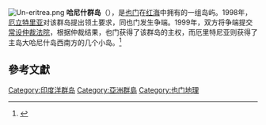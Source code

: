 [[File:Un-eritrea.png|thumb]]
'''哈尼什群岛'''（{{lang-ar|جزر حنيش}}），是[[也门|也门]]在[[红海|红海]]中拥有的一组岛屿。1998年，[[厄立特里亚|厄立特里亚]]对该群岛提出领土要求，同也门发生争端。1999年，双方将争端提交[[常设仲裁法院|常设仲裁法院]]，根据仲裁结果，也门获得了该群岛的主权，而厄里特尼亚则获得了主岛大哈尼什岛西南方的几个小岛。<ref>{{cite web |accessdate=2006-07-17 |url=http://www.pca-cpa.org/PDF/chart3.gif |title=International Maritime Boundary |deadurl=yes |archiveurl=https://web.archive.org/web/20060826125211/http://www.pca-cpa.org/PDF/chart3.gif |archivedate=2006-08-26 }}</ref>

== 參考文獻 ==
{{Reflist}}

{{Indian Ocean Islands|nocat}}
[[Category:印度洋群岛|Category:印度洋群岛]]
[[Category:亞洲群島|Category:亞洲群島]]
[[Category:也门地理|Category:也门地理]]